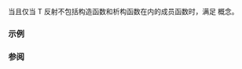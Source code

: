 {{cpp/experimental/reflect/title|MemberFunction}}
{{cpp/experimental/reflect/navbar}}
{{ddcl | since=reflection_ts | header=experimental/reflect | 1=
template&lt; class T &gt;
concept MemberFunction = RecordMember&lt;T&gt; &amp;&amp; Function&lt;T&gt; &amp;&amp; /* 见下文 */;
}}

当且仅当 T 反射不包括构造函数和析构函数在内的成员函数时，满足 {{tt|MemberFunction}} 概念。

===示例===
{{todo|examples}}

===参阅===
{{todo|templatization}}
